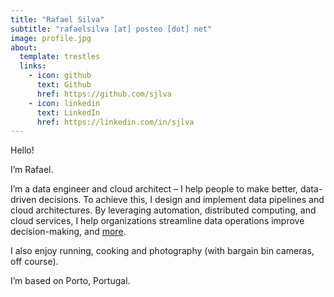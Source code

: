 ---
title: "Rafael Silva"
subtitle: "rafaelsilva [at] posteo [dot] net"
image: profile.jpg
about: 
  template: trestles
  links:
    - icon: github
      text: Github
      href: https://github.com/sjlva
    - icon: linkedin
      text: LinkedIn
      href: https://linkedin.com/in/sjlva
---

Hello!

I’m Rafael.

I’m a data engineer and cloud architect – I help people to make better, data-driven decisions. To achieve this, I design and implement data pipelines and  cloud architectures. By leveraging automation, distributed computing, and cloud services, I help organizations streamline data operations improve decision-making, and [more](cv.qmd).

I also enjoy running, cooking and photography (with bargain bin cameras, off course). 

I'm based on Porto, Portugal.